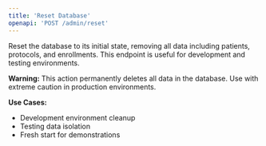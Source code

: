 ```yaml
---
title: 'Reset Database'
openapi: 'POST /admin/reset'
---
```


Reset the database to its initial state, removing all data including patients, protocols, and enrollments. This endpoint is useful for development and testing environments.

**Warning:** This action permanently deletes all data in the database. Use with extreme caution in production environments.

**Use Cases:**
- Development environment cleanup
- Testing data isolation
- Fresh start for demonstrations
